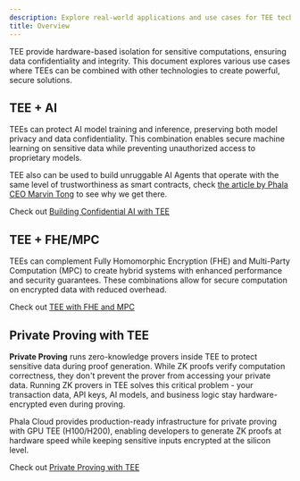 ```yaml
---
description: Explore real-world applications and use cases for TEE technology.
title: Overview
---
```



TEE provide hardware-based isolation for sensitive computations, ensuring data confidentiality and integrity. This document explores various use cases where TEEs can be combined with other technologies to create powerful, secure solutions.

## TEE + AI

TEEs can protect AI model training and inference, preserving both model privacy and data confidentiality. This combination enables secure machine learning on sensitive data while preventing unauthorized access to proprietary models.

TEE also can be used to build unruggable AI Agents that operate with the same level of trustworthiness as smart contracts, check [the article by Phala CEO Marvin Tong](https://x.com/marvin_tong/status/1866319231350100330) to see why we get there.

Check out [Building Confidential AI with TEE](/phala-cloud/cases/tee_with_ai)

## TEE + FHE/MPC

TEEs can complement Fully Homomorphic Encryption (FHE) and Multi-Party Computation (MPC) to create hybrid systems with enhanced performance and security guarantees. These combinations allow for secure computation on encrypted data with reduced overhead.

Check out [TEE with FHE and MPC](/phala-cloud/cases/tee_with_fhe_and_mpc)

## Private Proving with TEE

**Private Proving** runs zero-knowledge provers inside TEE to protect sensitive data during proof generation. While ZK proofs verify computation correctness, they don't prevent the prover from accessing your private data. Running ZK provers in TEE solves this critical problem - your transaction data, API keys, AI models, and business logic stay hardware-encrypted even during proving.

Phala Cloud provides production-ready infrastructure for private proving with GPU TEE (H100/H200), enabling developers to generate ZK proofs at hardware speed while keeping sensitive inputs encrypted at the silicon level.

Check out [Private Proving with TEE](/phala-cloud/cases/tee_with_zk_and_zkrollup)
